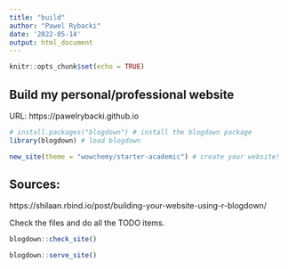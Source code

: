 ```yaml
---
title: "build"
author: "Pawel Rybacki"
date: '2022-05-14'
output: html_document
---
```


```r
knitr::opts_chunk$set(echo = TRUE)
```

## Build my personal/professional website

URL: https://pawelrybacki.github.io

```r
# install.packages("blogdown") # install the blogdown package
library(blogdown) # load blogdown
```

```r
new_site(theme = "wowchemy/starter-academic") # create your website!
```

## Sources:
https://shilaan.rbind.io/post/building-your-website-using-r-blogdown/

Check the files and do all the TODO items.
```r
blogdown::check_site()
```

```r
blogdown::serve_site()
```
